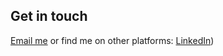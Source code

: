 ## Get in touch

[Email me](mailto:mfahmirukman@gmail.com) or find me on other platforms: [LinkedIn](https://www.linkedin.com/in/mfahmirukman/))
